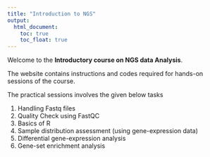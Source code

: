 ```yaml
---
title: "Introduction to NGS"
output:
  html_document:
    toc: true
    toc_float: true
---
```


Welcome to the **Introductory course on NGS data Analysis**. 

The website contains instructions and codes required for hands-on sessions of the course.

The practical sessions involves the given below tasks

1. Handling Fastq files
2. Quality Check using FastQC
3. Basics of R
4. Sample distribution assessment (using gene-expression data)
5. Differential gene-expression analysis
6. Gene-set enrichment analysis

<br>

